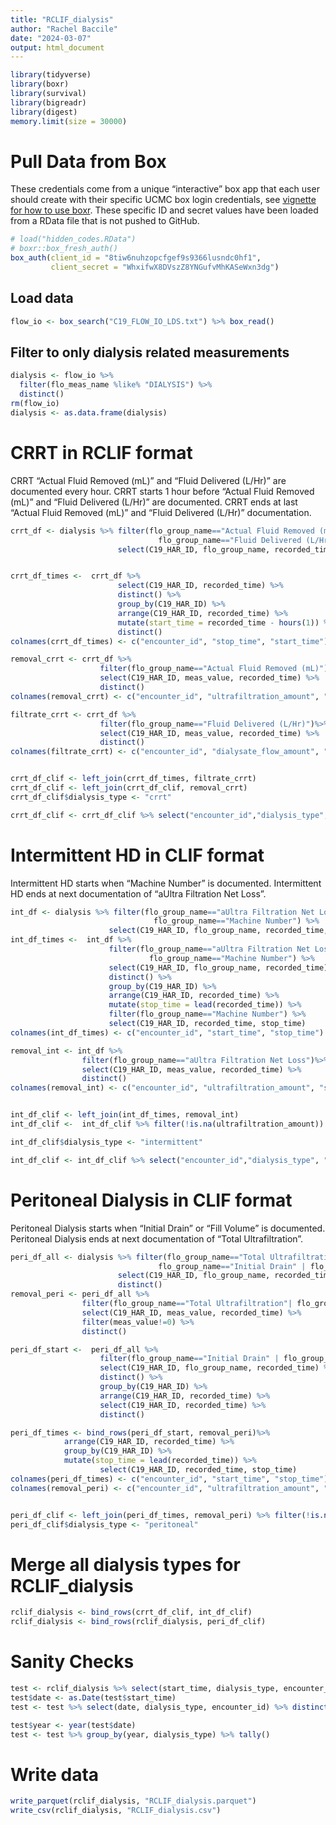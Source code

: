 ---
title: "RCLIF_dialysis"
author: "Rachel Baccile"
date: "2024-03-07"
output: html_document
---

```{r}
library(tidyverse)
library(boxr)
library(survival)
library(bigreadr)
library(digest)
memory.limit(size = 30000)
```

# Pull Data from Box

These credentials come from a unique "interactive" box app that each user should create with their specific UCMC box login credentials, see [ vignette for how to use boxr](https://cran.r-project.org/web/packages/boxr/vignettes/boxr.html). These
specific ID and secret values have been loaded from a RData file that is not pushed
to GitHub.
```{r box_connection}
# load("hidden_codes.RData")
# boxr::box_fresh_auth()
box_auth(client_id = "8tiw6nuhzopcfgef9s9366lusndc0hf1", 
         client_secret = "WhxifwX8DVszZ8YNGufvMhKASeWxn3dg")
```

## Load data

```{r load_flow_io_data, eval = FALSE}
flow_io <- box_search("C19_FLOW_IO_LDS.txt") %>% box_read()
```

## Filter to only dialysis related measurements
```{r filter_dialysis, eval = FALSE}

dialysis <- flow_io %>%
  filter(flo_meas_name %like% "DIALYSIS") %>%
  distinct()
rm(flow_io)
dialysis <- as.data.frame(dialysis)
```

# CRRT in RCLIF format
CRRT "Actual Fluid Removed (mL)" and "Fluid Delivered (L/Hr)" are documented every hour. CRRT starts 1 hour before "Actual Fluid Removed (mL)" and "Fluid Delivered (L/Hr)" are documented. CRRT ends at last "Actual Fluid Removed (mL)" and "Fluid Delivered (L/Hr)" documentation.
```{r crrt, eval = FALSE}

crrt_df <- dialysis %>% filter(flo_group_name=="Actual Fluid Removed (mL)" |
                                 flo_group_name=="Fluid Delivered (L/Hr)") %>%
                        select(C19_HAR_ID, flo_group_name, recorded_time, meas_value)


crrt_df_times <-  crrt_df %>%
                        select(C19_HAR_ID, recorded_time) %>%
                        distinct() %>%
                        group_by(C19_HAR_ID) %>%
                        arrange(C19_HAR_ID, recorded_time) %>%
                        mutate(start_time = recorded_time - hours(1)) %>%
                        distinct()
colnames(crrt_df_times) <- c("encounter_id", "stop_time", "start_time") 

removal_crrt <- crrt_df %>%
                    filter(flo_group_name=="Actual Fluid Removed (mL)")%>%
                    select(C19_HAR_ID, meas_value, recorded_time) %>% 
                    distinct()
colnames(removal_crrt) <- c("encounter_id", "ultrafiltration_amount", "stop_time") 

filtrate_crrt <- crrt_df %>%
                    filter(flo_group_name=="Fluid Delivered (L/Hr)")%>%
                    select(C19_HAR_ID, meas_value, recorded_time) %>% 
                    distinct()
colnames(filtrate_crrt) <- c("encounter_id", "dialysate_flow_amount", "stop_time") 


crrt_df_clif <- left_join(crrt_df_times, filtrate_crrt)
crrt_df_clif <- left_join(crrt_df_clif, removal_crrt)
crrt_df_clif$dialysis_type <- "crrt"

crrt_df_clif <- crrt_df_clif %>% select("encounter_id","dialysis_type", "start_time", "stop_time", "dialysate_flow_amount", "ultrafiltration_amount")
```

# Intermittent HD in CLIF format
Intermittent HD starts when "Machine Number" is documented. Intermittent HD ends at next documentation of "aUltra Filtration Net Loss".
```{r int, eval = FALSE}

int_df <- dialysis %>% filter(flo_group_name=="aUltra Filtration Net Loss" |
                                flo_group_name=="Machine Number") %>%
                      select(C19_HAR_ID, flo_group_name, recorded_time, meas_value)
int_df_times <-  int_df %>%
                      filter(flo_group_name=="aUltra Filtration Net Loss" |
                               flo_group_name=="Machine Number") %>%
                      select(C19_HAR_ID, flo_group_name, recorded_time) %>%
                      distinct() %>%
                      group_by(C19_HAR_ID) %>%
                      arrange(C19_HAR_ID, recorded_time) %>%
                      mutate(stop_time = lead(recorded_time)) %>%
                      filter(flo_group_name=="Machine Number") %>%
                      select(C19_HAR_ID, recorded_time, stop_time)
colnames(int_df_times) <- c("encounter_id", "start_time", "stop_time") 

removal_int <- int_df %>%
                filter(flo_group_name=="aUltra Filtration Net Loss")%>%
                select(C19_HAR_ID, meas_value, recorded_time) %>% 
                distinct()
colnames(removal_int) <- c("encounter_id", "ultrafiltration_amount", "stop_time") 


int_df_clif <- left_join(int_df_times, removal_int) 
int_df_clif <-  int_df_clif %>% filter(!is.na(ultrafiltration_amount))

int_df_clif$dialysis_type <- "intermittent"

int_df_clif <- int_df_clif %>% select("encounter_id","dialysis_type", "start_time", "stop_time", "ultrafiltration_amount")
```

# Peritoneal Dialysis in CLIF format
Peritoneal Dialysis starts when "Initial Drain" or "Fill Volume" is documented. Peritoneal Dialysis ends at next documentation of "Total Ultrafiltration".

```{r peri, eval = FALSE}
peri_df_all <- dialysis %>% filter(flo_group_name=="Total Ultrafiltration"|
                                 flo_group_name=="Initial Drain" | flo_group_name=="Fill Volume") %>%
                        select(C19_HAR_ID, flo_group_name, recorded_time, meas_value) %>% 
                        distinct()
removal_peri <- peri_df_all %>%
                filter(flo_group_name=="Total Ultrafiltration"| flo_group_name=="Manual Exchange (Output)")%>%
                select(C19_HAR_ID, meas_value, recorded_time) %>% 
                filter(meas_value!=0) %>%
                distinct()

peri_df_start <-  peri_df_all %>%
                    filter(flo_group_name=="Initial Drain" | flo_group_name=="Fill Volume") %>%
                    select(C19_HAR_ID, flo_group_name, recorded_time) %>%
                    distinct() %>%
                    group_by(C19_HAR_ID) %>%
                    arrange(C19_HAR_ID, recorded_time) %>%
                    select(C19_HAR_ID, recorded_time) %>%
                    distinct()

peri_df_times <- bind_rows(peri_df_start, removal_peri)%>%
            arrange(C19_HAR_ID, recorded_time) %>%
            group_by(C19_HAR_ID) %>%
            mutate(stop_time = lead(recorded_time)) %>%
                    select(C19_HAR_ID, recorded_time, stop_time)
colnames(peri_df_times) <- c("encounter_id", "start_time", "stop_time") 
colnames(removal_peri) <- c("encounter_id", "ultrafiltration_amount", "stop_time") 


peri_df_clif <- left_join(peri_df_times, removal_peri) %>% filter(!is.na(ultrafiltration_amount))
peri_df_clif$dialysis_type <- "peritoneal"
```

# Merge all dialysis types for RCLIF_dialysis
```{r merge, eval = FALSE}

rclif_dialysis <- bind_rows(crrt_df_clif, int_df_clif)
rclif_dialysis <- bind_rows(rclif_dialysis, peri_df_clif)
```

# Sanity Checks

```{r check, eval = FALSE}
test <- rclif_dialysis %>% select(start_time, dialysis_type, encounter_id)
test$date <- as.Date(test$start_time)
test <- test %>% select(date, dialysis_type, encounter_id) %>% distinct()

test$year <- year(test$date)
test <- test %>% group_by(year, dialysis_type) %>% tally()
```

# Write data
```{r check, eval = FALSE}
write_parquet(rclif_dialysis, "RCLIF_dialysis.parquet")
write_csv(rclif_dialysis, "RCLIF_dialysis.csv")
```
